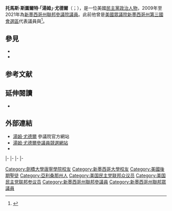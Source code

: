 {{Expand|time=2015-07-27T03:42:42+00:00}}
{{请求翻译|time=2015-07-27T03:42:42+00:00}}
{{Infobox officeholder
|name         = 湯姆·尤德爾<br>Tom Udall
|image        = Tom Udall official Senate portrait.jpg
|jr/sr        = 聯邦參議員
|state        = [[新墨西哥州|新墨西哥州]]
|alongside    = 
|term_start   = 2009年1月3日
|term_end     = 2021年1月3日
|predecessor  = {{le|彼得·多梅尼契|Pete Domenici}}
|successor    = [[本·雷·盧揚|本·雷·盧揚]]
|state1       = [[新墨西哥州|新墨西哥州]]
|district1    = [[新墨西哥州第三國會選區|三]]
|term_start1  = 1999年1月3日
|term_end1    = 2009年1月3日
|predecessor1 = {{le|威廉·T·雷德蒙|William T. Redmond|比爾·雷德蒙}}
|successor1   = [[本·雷·盧揚|本·雷·盧揚]]
|office2      = 第28任{{le|新墨西哥州總檢察長|Attorney General of New Mexico}}
|governor2    = {{le|布魯斯·景|Bruce King}}<br>[[加里·約翰遜|加里·約翰遜]]
|term_start2  = 1991年1月3日
|term_end2    = 1999年1月3日
|predecessor2 = {{le|哈爾·斯特拉頓|Hal Stratton}}
|successor2   = {{le|帕特里夏·A·馬德里|Patricia A. Madrid|帕特里夏·馬德里}}
|birth_name   = 托馬斯·斯圖爾特·尤德爾<br>Thomas Stewart Udall
|birth_date   = {{birth date and age|1948|5|18}}
|birth_place  = {{US}}[[亞利桑那州|亞利桑那州]][[皮马县|皮马县]][[图森_(亚利桑那州)|图森]]
|death_date   = 
|death_place  = 
|party        = [[民主黨_(美國)|民主黨]]
|spouse       = 吉爾·庫珀（Jill Cooper）
|children     = 阿曼達（Amanda）
|alma_mater   = {{le|普雷斯科特學院|Prescott College}}<br>[[剑桥大学唐宁学院|剑桥大学唐宁学院]]<br>{{le|新墨西哥大學法學院|University of New Mexico School of Law|新墨西哥大學}}
|religion     = [[耶穌基督後期聖徒教會|耶穌基督後期聖徒教會]]
|website      = [http://tomudall.senate.gov 參議院網站]
}}

'''托馬斯·斯圖爾特·「湯姆」·尤德爾'''（{{lang-en|'''Thomas Stewart "Tom" Udall '''}}；{{bd|1948年|5月18日}}），是一位美國[[民主黨_(美國)|民主黨]][[政治人物|政治人物]]，2009年至2021年為[[新墨西哥州|新墨西哥州]][[美國參議院|聯邦參議院議員]]。此前他曾是[[美國眾議院|美國眾議院]][[新墨西哥州第三國會選區|新墨西哥州第三國會選區]]代表議員與{{le|新墨西哥州總檢察長|Attorney General of New Mexico}}<ref>{{cite news |first= |last= |title=Ten things to know about Senate hopeful Rep. Tom Udall |url=http://www.abqtrib.com/news/2007/nov/29/ten-things-know-about-senate-hopeful-rep-tom-udall/ |work=[[Albuquerque_Tribune|Albuquerque Tribune]] |date=November 29, 2007 |accessdate=2007-11-11 |deadurl=yes |archiveurl=https://web.archive.org/web/20071224215231/http://www.abqtrib.com/news/2007/nov/29/ten-things-know-about-senate-hopeful-rep-tom-udall/ |archivedate=2007年12月24日 }}</ref>。

==參見==
*{{le|尤德爾家族|Udall family}}
*{{le|李-漢布林家族|Lee–Hamblin family}}

==参考文献==
{{reflist}}

==延伸閱讀==
*{{CongLinks|congbio=u000039|ballot=Tom_Udall|nndb=861/000040741|votesmart=22658|govtrack=400413|opencong=400413|rollcall=332|politifact=|fec=S8NM00184|opensecrets=N00006561|assets=tom-udall|legistorm=513/Rep_Tom_Udall.html|followthemoney=|ontheissues=House/Tom_Udall.htm|congress=tom-udall/1567|worldcat=|cspan=10075|imdb=1395781|bloomberg=|nyt=u/tom_udall|washpo=gIQAv2eM9O}}

==外部連結==
{{Commons category|Tom Udall}}
*[http://tomudall.senate.gov/ 湯姆·尤德爾] {{Wayback|url=http://tomudall.senate.gov/ |date=20150801134317 }}參議院官方網站
*[http://www.tomudall.com/ 湯姆·尤德爾參議員競選網站] {{Wayback|url=http://www.tomudall.com/ |date=20141031181558 }}
*{{Dmoz|Regional/North_America/United_States/New_Mexico/Government/Federal/US_Senate/Tom_Udall_%5BD%5D}}

{{s-start}}
{{s-off}}
{{s-bef|before={{le|哈爾·斯特拉頓|Hal Stratton}}}}
{{s-ttl|title={{le|新墨西哥州總檢察長|Attorney General of New Mexico}}|years=1991年－1999年}}
{{s-aft|after={{le|帕特里夏·A·馬德里|Patricia A. Madrid|帕特里夏·馬德里}}}}
|-
{{s-par|us-hs}}
{{s-bef|before={{le|威廉·T·雷德蒙|William T. Redmond|比爾·雷德蒙}}}}
{{s-ttl|title=[[新墨西哥州第三國會選區|新墨西哥州第三國會選區]]<br>{{le|新墨西哥州美國眾議院議員列表|List of United States Representatives from New Mexico|眾議院議員}}|years=1999年－2009年}}
{{s-aft|after=[[本·雷·盧揚|本·雷·盧揚]]}}
|-
{{s-ppo}}
{{s-bef|before={{le|凱萊·特里斯塔尼|Gloria Tristani}}}}
{{s-ttl|title={{nowrap|[[美國參議員|美國參議員]]{{le|新墨西哥州美國參議院議員列表|List of United States Senators from New Mexico|新墨西哥州}}[[民主黨_(美國)|民主黨]]被提名人}}<br>（[[美國參議員類別|第2類]]）|years={{le|2008年新墨西哥州美國參議院議員選舉|United States Senate election in New Mexico, 2008|2008年}}、{{le|2014年新墨西哥州美國參議院議員選舉|United States Senate election in New Mexico, 2014|2014年}}}}
{{s-aft|after=[[本·雷·盧揚|本·雷·盧揚]]}}
|-
{{s-par|us-sen}}
{{s-bef|before={{le|彼得·多梅尼契|Pete Domenici}}}}
{{s-ttl|title={{le|新墨西哥州美國參議院議員列表|List of United States Senators from New Mexico|新墨西哥州第2類參議員}}|years=2009年－2021年|alongside=[[傑夫·賓格曼|傑夫·賓格曼]]、[[馬丁·海因里希|馬丁·海因里希]]}}
{{s-aft|after=[[本·雷·盧揚|本·雷·盧揚]]}}
|-
{{s-bef|before=[[喬恩·泰斯塔|喬恩·泰斯塔]]}}
{{s-ttl|title={{le|美國參議院印地安事務委員會|United States Senate Committee on Indian Affairs|參議院印地安事務委員會}}副主席|years=2017年－2021年}}
{{s-aft|after=TBD}}
{{s-end}}

{{Authority control}}

{{DEFAULTSORT:Udall, Tom}}

[[Category:劍橋大學唐寧學院校友|Category:劍橋大學唐寧學院校友]]
[[Category:新墨西哥大學校友|Category:新墨西哥大學校友]]
[[Category:美國後期聖徒|Category:美國後期聖徒]]
[[Category:亞利桑那州人|Category:亞利桑那州人]]
[[Category:美国民主党联邦众议员|Category:美国民主党联邦众议员]]
[[Category:美国民主党联邦参议员|Category:美国民主党联邦参议员]]
[[Category:新墨西哥州聯邦參議員|Category:新墨西哥州聯邦參議員]]
[[Category:新墨西哥州聯邦眾議員|Category:新墨西哥州聯邦眾議員]]